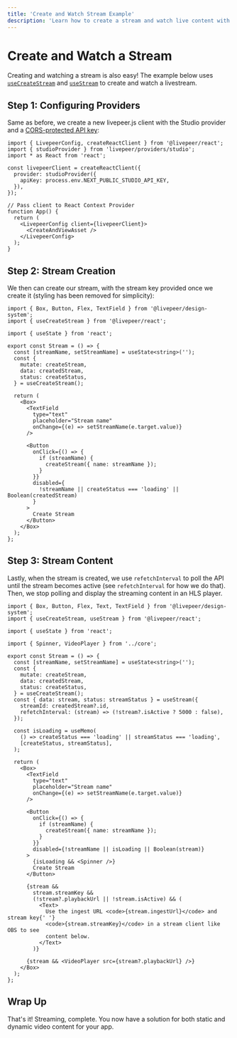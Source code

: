 ```yaml
---
title: 'Create and Watch Stream Example'
description: 'Learn how to create a stream and watch live content with livepeer.js'
---
```



# Create and Watch a Stream

Creating and watching a stream is also easy! The example below uses [`useCreateStream`](/docs/hooks/useCreateStream)
and [`useStream`](/docs/hooks/useStream) to create and watch a livestream.

<Stream />

## Step 1: Configuring Providers

Same as before, we create a new livepeer.js client with the Studio provider and a [CORS-protected API key](/docs/providers/studio):

```tsx
import { LivepeerConfig, createReactClient } from '@livepeer/react';
import { studioProvider } from 'livepeer/providers/studio';
import * as React from 'react';

const livepeerClient = createReactClient({
  provider: studioProvider({
    apiKey: process.env.NEXT_PUBLIC_STUDIO_API_KEY,
  }),
});

// Pass client to React Context Provider
function App() {
  return (
    <LivepeerConfig client={livepeerClient}>
      <CreateAndViewAsset />
    </LivepeerConfig>
  );
}
```

## Step 2: Stream Creation

We then can create our stream, with the stream key provided once we create it (styling has been removed for simplicity):

```tsx
import { Box, Button, Flex, TextField } from '@livepeer/design-system';
import { useCreateStream } from '@livepeer/react';

import { useState } from 'react';

export const Stream = () => {
  const [streamName, setStreamName] = useState<string>('');
  const {
    mutate: createStream,
    data: createdStream,
    status: createStatus,
  } = useCreateStream();

  return (
    <Box>
      <TextField
        type="text"
        placeholder="Stream name"
        onChange={(e) => setStreamName(e.target.value)}
      />

      <Button
        onClick={() => {
          if (streamName) {
            createStream({ name: streamName });
          }
        }}
        disabled={
          !streamName || createStatus === 'loading' || Boolean(createdStream)
        }
      >
        Create Stream
      </Button>
    </Box>
  );
};
```

## Step 3: Stream Content

Lastly, when the stream is created, we use `refetchInterval` to poll the API until the stream becomes active (see `refetchInterval` for
how we do that). Then, we stop polling and display the streaming content in an HLS player.

```tsx
import { Box, Button, Flex, Text, TextField } from '@livepeer/design-system';
import { useCreateStream, useStream } from '@livepeer/react';

import { useState } from 'react';

import { Spinner, VideoPlayer } from '../core';

export const Stream = () => {
  const [streamName, setStreamName] = useState<string>('');
  const {
    mutate: createStream,
    data: createdStream,
    status: createStatus,
  } = useCreateStream();
  const { data: stream, status: streamStatus } = useStream({
    streamId: createdStream?.id,
    refetchInterval: (stream) => (!stream?.isActive ? 5000 : false),
  });

  const isLoading = useMemo(
    () => createStatus === 'loading' || streamStatus === 'loading',
    [createStatus, streamStatus],
  );

  return (
    <Box>
      <TextField
        type="text"
        placeholder="Stream name"
        onChange={(e) => setStreamName(e.target.value)}
      />

      <Button
        onClick={() => {
          if (streamName) {
            createStream({ name: streamName });
          }
        }}
        disabled={!streamName || isLoading || Boolean(stream)}
      >
        {isLoading && <Spinner />}
        Create Stream
      </Button>

      {stream &&
        stream.streamKey &&
        (!stream?.playbackUrl || !stream.isActive) && (
          <Text>
            Use the ingest URL <code>{stream.ingestUrl}</code> and stream key{' '}
            <code>{stream.streamKey}</code> in a stream client like OBS to see
            content below.
          </Text>
        )}

      {stream && <VideoPlayer src={stream?.playbackUrl} />}
    </Box>
  );
};
```

## Wrap Up

That's it! Streaming, complete. You now have a solution for both static and dynamic video content for your app.
